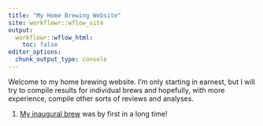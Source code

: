 ```yaml
---
title: "My Home Brewing Website"
site: workflowr::wflow_site
output:
  workflowr::wflow_html:
    toc: false
editor_options:
  chunk_output_type: console
---
```


Welcome to my home brewing website. I'm only starting in earnest, but I will try to compile results for individual brews and hopefully, with more experience, compile other sorts of reviews and analyses.

1. [My inaugural brew](somethings_brewing.html) was by first in a long time!
